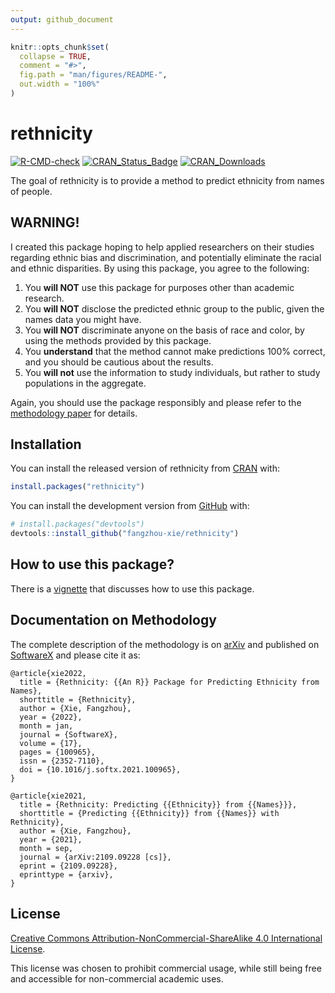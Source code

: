 ```yaml
---
output: github_document
---
```


<!-- README.md is generated from README.Rmd. Please edit that file -->

```r
knitr::opts_chunk$set(
  collapse = TRUE,
  comment = "#>",
  fig.path = "man/figures/README-",
  out.width = "100%"
)
```

<!-- # ```{r, echo = FALSE, results = "hide", message = FALSE} -->
<!-- # suppressMessages(library(badger)) -->
<!-- # ``` -->

# rethnicity

<!-- badges: start -->
<!-- # ```{r, echo = FALSE, results = "asis"} -->
<!-- # cat( -->
<!-- #   badge_cran_release("rethnicity", "green"), -->
<!-- #   badge_cran_download("rethnicity", "grand-total", "green"), -->
<!-- #   badge_cran_checks("rethnicity"), -->
<!-- #   badge_last_commit("fangzhou-xie/rethnicity") -->
<!-- # ) -->
<!-- # ``` -->
[![R-CMD-check](https://github.com/fangzhou-xie/rethnicity/workflows/R-CMD-check/badge.svg)](https://github.com/fangzhou-xie/rethnicity/actions)
[![CRAN_Status_Badge](http://www.r-pkg.org/badges/version/rethnicity)](https://CRAN.R-project.org/package=rethnicity)
[![CRAN_Downloads](http://cranlogs.r-pkg.org/badges/grand-total/rethnicity)](https://CRAN.R-project.org/package=rethnicity)
<!-- [![License: MIT](https://img.shields.io/badge/License-MIT-yellow.svg)](https://opensource.org/licenses/MIT) -->
<!-- badges: end -->

The goal of rethnicity is to provide a method to predict ethnicity from names of people.

## WARNING!

I created this package hoping to help applied researchers on their studies regarding ethnic bias and discrimination,
and potentially eliminate the racial and ethnic disparities. By using this package, you agree to the following:

1. You **will NOT** use this package for purposes other than academic research.
2. You **will NOT** disclose the predicted ethnic group to the public, given the names data you might have.
3. You **will NOT** discriminate anyone on the basis of race and color, by using the methods provided by this package.
4. You **understand** that the method cannot make predictions 100% correct, and you should be cautious about the results.
5. You **will not** use the information to study individuals, but rather to study populations in the aggregate.


Again, you should use the package responsibly and please refer to the [methodology paper](#documentation-on-methodology) for details.

## Installation

You can install the released version of rethnicity from [CRAN](https://CRAN.R-project.org) with:

``` r
install.packages("rethnicity")
```

You can install the development version from [GitHub](https://github.com/) with:

``` r
# install.packages("devtools")
devtools::install_github("fangzhou-xie/rethnicity")
```

## How to use this package?

There is a [vignette](https://fangzhou-xie.github.io/rethnicity/articles/introduction.html) that discusses
how to use this package.

## Documentation on Methodology

The complete description of the methodology is on [arXiv](https://arxiv.org/abs/2109.09228) and published on [SoftwareX](https://www.sciencedirect.com/science/article/pii/S2352711021001874) and please cite it as:

```
@article{xie2022,
  title = {Rethnicity: {{An R}} Package for Predicting Ethnicity from Names},
  shorttitle = {Rethnicity},
  author = {Xie, Fangzhou},
  year = {2022},
  month = jan,
  journal = {SoftwareX},
  volume = {17},
  pages = {100965},
  issn = {2352-7110},
  doi = {10.1016/j.softx.2021.100965},
}

@article{xie2021,
  title = {Rethnicity: Predicting {{Ethnicity}} from {{Names}}},
  shorttitle = {Predicting {{Ethnicity}} from {{Names}} with Rethnicity},
  author = {Xie, Fangzhou},
  year = {2021},
  month = sep,
  journal = {arXiv:2109.09228 [cs]},
  eprint = {2109.09228},
  eprinttype = {arxiv},
}
```

## License

[Creative Commons Attribution-NonCommercial-ShareAlike 4.0 International License](https://creativecommons.org/licenses/by-nc-sa/4.0/).

This license was chosen to prohibit commercial usage, while still being free and accessible for non-commercial academic uses.
